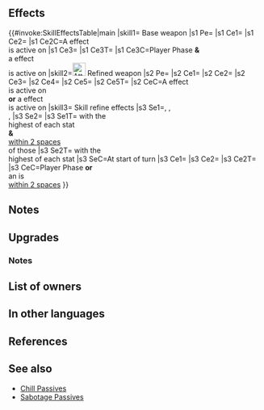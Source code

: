{{Weapon Infobox
|tagid=SID_幸せの誓約
|image=wep mg304
|weaponType=Colorless Tome
|might=14
|range=2
|effectiveness=Armored,Cavalry
|effect=Effective against armored and cavalry foes. Grants Atk+3. If【Bonus】is active on unit, grants Atk/Res+6 during combat, and if unit initiates combat, foe cannot make a follow-up attack.<br><br>【Bonus】<br>All effects that last "for 1 turn" or "that turn only." Includes bonuses granted by a skill like Rally or Hone and positive status effects (extra movement or effects like Dominance).
|cost=400
|exclusive=1
|statModifiers=0,17,0,0,0
|required=Atlas (weapon)
|intID=2071
|sort=398
|value=20
|timingID=1
|abilityID=121
|limit1ID=21
|refinePaths=default
|refineSP=400
|refineMedals=500
|refineDews=200
|upgradedEffect=Effective against armored and cavalry foes. Grants Atk+3. If【Bonus】is active on unit or if【Penalty】is active on foe, grants Atk/Res+6 to unit, grants additional bonus to unit's Atk = highest total penalties among target and foes within 2 spaces of target, unit makes a guaranteed follow-up attack, and foe cannot make a follow-up attack during combat.<br><br>【Bonus】<br>All effects that last "for 1 turn" or "that turn only." Includes bonuses granted by a skill like Rally or Hone and positive status effects (extra movement or effects like Dominance).<br><br>【Penalty】<br>All effects that last "on foe through its next action." Includes penalties inflicted by a skill like Panic or Threaten and negative status effects (preventing counterattacks, restricting movement, or the effects of a skill like Triangle Adept or Guard).
|refineStatsSkill1=0,0,0,0,0
|effectSkill1=At start of turn, if any foes have the highest Atk, Spd, Def, or Res on the enemy team, inflicts -7 on the corresponding stat of those foes and foes within 2 spaces of those foes through their next actions. At start of turn, if any foes have the highest Atk, Spd, Def, or Res on the enemy team, inflicts【Sabotage】on those foes. If unit initiates combat or is within 2 spaces of an ally, grants Atk/Res+5 to unit and reduces the percentage of foe's non-Special "reduces damage by X%" skills by 50% during combat (excluding area-of-effect Specials).<br><br>【Sabotage】<br>Inflicts penalty on unit's Atk/Spd/Def/Res during combat = highest penalty on each stat between unit and allies within 2 spaces of unit through its next action. Calculates each stat penalty independently.
|properties=
}}
==Effects==
{{#invoke:SkillEffectsTable|main
|skill1={{SCi|weapon}} Base weapon
|s1 Pe={{Eft|Stat Boosts|Atk|3}}
|s1 Ce1={{Eft|Effectiveness|{{Mt|Armored}} '''&''' {{Mt|Cavalry}}<br>}}
|s1 Ce2={{Eft|Temporary buffs|Atk/Res|6}}
|s1 Ce2C=A {{Kp|Bonus}} effect<br>is active on {{Tgt|Unit}}
|s1 Ce3={{Eft|Prevent Follow-Ups}}
|s1 Ce3T={{Tgt|Foe}}
|s1 Ce3C=Player Phase '''&'''<br>a {{Kp|Bonus}} effect<br>is active on {{Tgt|Unit}}
|skill2=[[File:Attack Plus W.png|x26px|class=inline-icon]] Refined weapon
|s2 Pe={{Eft|Stat Boosts|Atk|3}}
|s2 Ce1={{Eft|Effectiveness|{{Mt|Armored}} '''&''' {{Mt|Cavalry}}<br>}}
|s2 Ce2={{Eft|Temporary buffs|Atk/Res|6}}
|s2 Ce3={{Eft|Temporary buffs|Atk|highest total {{SEt|penalties}}<br>on {{Tgt|Target Foe}} & {{Tgt|Foes}}<br>[[within 2 spaces]] of {{Tgt|Target Foe}}}}
|s2 Ce4={{Eft|Guaranteed Follow-Ups}}
|s2 Ce5={{Eft|Prevent Follow-Ups}}
|s2 Ce5T={{Tgt|Foe}}
|s2 CeC=A {{Kp|Bonus}} effect<br>is active on {{Tgt|Unit}}<br>'''or''' a {{Kp|Penalty}} effect<br>is active on {{Tgt|Foe}}
|skill3={{Si|Joyful Vows|refine=Skill1}} Skill refine effects
|s3 Se1={{Eft|Penalties|Atk|7}}, {{Eft|Penalties|Spd|7}},<br>{{Eft|Penalties|Def|7}}, {{Eft|Penalties|Res|7}}
|s3 Se2={{SEt|Sabotage}}
|s3 Se1T={{Tgt|Foes}} with the<br>highest of each stat<br>'''&''' {{Tgt|Foes}}<br>[[within 2 spaces]]<br>of those {{Tgt|Foes}}
|s3 Se2T={{Tgt|Foes}} with the<br>highest of each stat
|s3 SeC=At start of turn
|s3 Ce1={{Eft|Temporary buffs|Atk/Res|5}}
|s3 Ce2={{Eft|Reduce Damage Reduction|50%}}
|s3 Ce2T={{Tgt|Foe}}
|s3 CeC=Player Phase '''or'''<br>an {{Tgt|Ally}} is<br>[[within 2 spaces]]
}}

==Notes==
{{Effective damage bonus|armored,cavalry}}
{{Temporary buffs}}
{{EffectfromBonusKeyword|target=unit|temporary buffs and follow-up preventing effects}}
{{Prevent follow-up}}
==Upgrades==
{{Weapon Upgrade List}}
===Notes===
{{TemporaryBufffromPenalty|multiSource=1|source=the target and foes [[within 2 spaces]] of target|name=Refined Joyful Vows}}
{{Guaranteed follow-up interaction|name=Refined Joyful Vows}}
{{EffectfromBonus|name=Refined Joyful Vows}}
{{EffectfromPenalty|name=Refined Joyful Vows}}
{{Penalties|name={{St|Joyful Vows|refine=Skill1}}}}
{{SelectStat}}
{{Sabotage|name={{St|Joyful Vows|refine=Skill1}}}}
{{Reduce Damage Reduction}}

==List of owners==
{{Skill Hero List}}
==In other languages==
{{OtherLanguages
|english=Joyful Vows
|japanese=幸せの誓約
|german=Frohes Gelöbnis
|spanishEU=Votos dichosos
|spanishLA=Votos dichosos
|french=Vœux joyeux
|italian=Voti giulivi
|chineseTW=幸福的誓約
|portuguese=Votos jubilosos
}}
==References==
<references/>
==See also==
{{See also skills|cond=(WeaponEffectiveness='armored,cavalry' OR Description LIKE '%if%bonus%active on unit%cannot make a follow-up%' AND Description NOT LIKE '%transforms%inflicts Atk/Def-4%cannot make a follow-up%' OR Description LIKE '%highest%penalt%target and foes within _ spaces of target%' OR Description LIKE '%total penalt%foe%within _ spaces of target%') AND Exclusive='1'}}
* [[Chill Passives]]
* [[Sabotage Passives]]
{{Weapons Navbox}}
